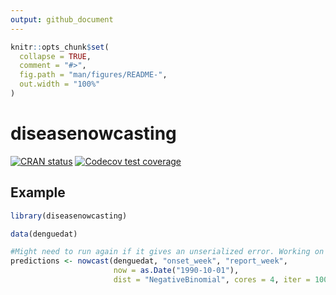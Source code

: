 ```yaml
---
output: github_document
---
```


<!-- README.md is generated from README.Rmd. Please edit that file -->

```r
knitr::opts_chunk$set(
  collapse = TRUE,
  comment = "#>",
  fig.path = "man/figures/README-",
  out.width = "100%"
)
```

# diseasenowcasting

<!-- badges: start -->
[![CRAN status](https://www.r-pkg.org/badges/version/diseasenowcasting)](https://CRAN.R-project.org/package=diseasenowcasting)
[![Codecov test coverage](https://codecov.io/gh/RodrigoZepeda/diseasenowcasting/graph/badge.svg)](https://app.codecov.io/gh/RodrigoZepeda/diseasenowcasting)
<!-- badges: end -->

## Example

```r
library(diseasenowcasting)

data(denguedat)

#Might need to run again if it gives an unserialized error. Working on it. 
predictions <- nowcast(denguedat, "onset_week", "report_week", 
                       now = as.Date("1990-10-01"), 
                       dist = "NegativeBinomial", cores = 4, iter = 1000)
```


